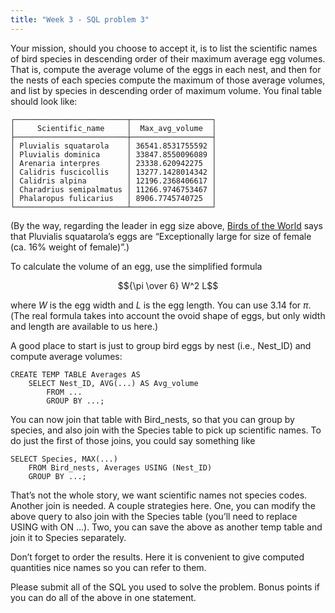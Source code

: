 ```yaml
---
title: "Week 3 - SQL problem 3"
---
```


Your mission, should you choose to accept it, is to list the scientific names of bird species in descending order of their maximum average egg volumes. That is, compute the average volume of the eggs in each nest, and then for the nests of each species compute the maximum of those average volumes, and list by species in descending order of maximum volume. You final table should look like:

```         
┌─────────────────────────┬──────────────────┐
│     Scientific_name     │  Max_avg_volume  │
├─────────────────────────┼──────────────────┤
│ Pluvialis squatarola    │ 36541.8531755592 │
│ Pluvialis dominica      │ 33847.8550096089 │
│ Arenaria interpres      │ 23338.620942275  │
│ Calidris fuscicollis    │ 13277.1428014342 │
│ Calidris alpina         │ 12196.2368406617 │
│ Charadrius semipalmatus │ 11266.9746753467 │
│ Phalaropus fulicarius   │ 8906.7745740725  │
└─────────────────────────┴──────────────────┘
```

(By the way, regarding the leader in egg size above, [Birds of the World](https://birdsoftheworld.org/) says that Pluvialis squatarola's eggs are "Exceptionally large for size of female (ca. 16% weight of female)".)

To calculate the volume of an egg, use the simplified formula

$${\pi \over 6} W^2 L$$

where $W$ is the egg width and $L$ is the egg length. You can use 3.14 for $\pi$. (The real formula takes into account the ovoid shape of eggs, but only width and length are available to us here.)

A good place to start is just to group bird eggs by nest (i.e., Nest_ID) and compute average volumes:

```         
CREATE TEMP TABLE Averages AS
    SELECT Nest_ID, AVG(...) AS Avg_volume
        FROM ...
        GROUP BY ...;
```

You can now join that table with Bird_nests, so that you can group by species, and also join with the Species table to pick up scientific names. To do just the first of those joins, you could say something like

```         
SELECT Species, MAX(...)
    FROM Bird_nests, Averages USING (Nest_ID)
    GROUP BY ...;
```

That's not the whole story, we want scientific names not species codes. Another join is needed. A couple strategies here. One, you can modify the above query to also join with the Species table (you'll need to replace USING with ON ...). Two, you can save the above as another temp table and join it to Species separately.

Don't forget to order the results. Here it is convenient to give computed quantities nice names so you can refer to them.

Please submit all of the SQL you used to solve the problem. Bonus points if you can do all of the above in one statement.
